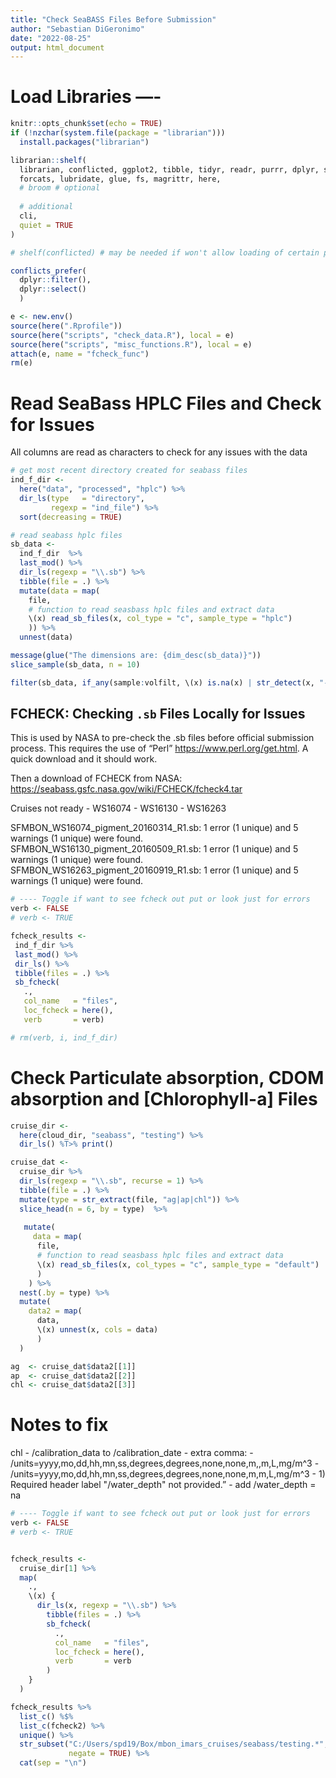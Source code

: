 ```yaml
---
title: "Check SeaBASS Files Before Submission"
author: "Sebastian DiGeronimo"
date: "2022-08-25"
output: html_document
---
```



# Load Libraries ----
```r
knitr::opts_chunk$set(echo = TRUE)
if (!nzchar(system.file(package = "librarian"))) 
  install.packages("librarian")

librarian::shelf(
  librarian, conflicted, ggplot2, tibble, tidyr, readr, purrr, dplyr, stringr,
  forcats, lubridate, glue, fs, magrittr, here,
  # broom # optional
  
  # additional
  cli,
  quiet = TRUE
)

# shelf(conflicted) # may be needed if won't allow loading of certain packages

conflicts_prefer(
  dplyr::filter(), 
  dplyr::select()
  )

e <- new.env()
source(here(".Rprofile"))
source(here("scripts", "check_data.R"), local = e)
source(here("scripts", "misc_functions.R"), local = e)
attach(e, name = "fcheck_func")
rm(e)
```


# Read SeaBass HPLC Files and Check for Issues
All columns are read as characters to check for any issues with the data
```r
# get most recent directory created for seabass files
ind_f_dir <- 
  here("data", "processed", "hplc") %>%
  dir_ls(type   = "directory", 
         regexp = "ind_file") %>%
  sort(decreasing = TRUE)

# read seabass hplc files
sb_data <-
  ind_f_dir  %>%
  last_mod() %>%
  dir_ls(regexp = "\\.sb") %>%
  tibble(file = .) %>%
  mutate(data = map(
    file, 
    # function to read seasbass hplc files and extract data
    \(x) read_sb_files(x, col_type = "c", sample_type = "hplc")
    )) %>%
  unnest(data)

message(glue("The dimensions are: {dim_desc(sb_data)}"))
slice_sample(sb_data, n = 10)

filter(sb_data, if_any(sample:volfilt, \(x) is.na(x) | str_detect(x, "-9999")))
```

## FCHECK: Checking `.sb` Files Locally for Issues
This is used by NASA to pre-check the .sb files before official submission 
process. This requires the use of "Perl" <https://www.perl.org/get.html>.
A quick download and it should work.

Then a download of FCHECK from NASA:
<https://seabass.gsfc.nasa.gov/wiki/FCHECK/fcheck4.tar>

Cruises not ready
- WS16074
- WS16130
- WS16263

SFMBON_WS16074_pigment_20160314_R1.sb: 1 error (1 unique) and 5 warnings (1 unique) were found.
SFMBON_WS16130_pigment_20160509_R1.sb: 1 error (1 unique) and 5 warnings (1 unique) were found.
SFMBON_WS16263_pigment_20160919_R1.sb: 1 error (1 unique) and 5 warnings (1 unique) were found.

```r
# ---- Toggle if want to see fcheck out put or look just for errors
verb <- FALSE
# verb <- TRUE

fcheck_results <- 
 ind_f_dir %>%
 last_mod() %>%
 dir_ls() %>%
 tibble(files = .) %>%
 sb_fcheck(
   .,
   col_name   = "files",
   loc_fcheck = here(), 
   verb       = verb)

# rm(verb, i, ind_f_dir)
```


# Check Particulate absorption, CDOM absorption and [Chlorophyll-a] Files
```r
cruise_dir <- 
  here(cloud_dir, "seabass", "testing") %>%
  dir_ls() %T>% print()

cruise_dat <-
  cruise_dir %>%
  dir_ls(regexp = "\\.sb", recurse = 1) %>%
  tibble(file = .) %>%
  mutate(type = str_extract(file, "ag|ap|chl")) %>%
  slice_head(n = 6, by = type)  %>%
  
   mutate(
     data = map(
      file,
      # function to read seasbass hplc files and extract data
      \(x) read_sb_files(x, col_types = "c", sample_type = "default")
      )
    ) %>%
  nest(.by = type) %>%
  mutate(
    data2 = map(
      data, 
      \(x) unnest(x, cols = data)
      )
  )

ag  <- cruise_dat$data2[[1]]
ap  <- cruise_dat$data2[[2]]
chl <- cruise_dat$data2[[3]]
```
# Notes to fix 

chl 
- /calibration_data to /calibration_date
- extra comma: 
  - /units=yyyy,mo,dd,hh,mn,ss,degrees,degrees,none,none,m,,m,L,mg/m^3
  - /units=yyyy,mo,dd,hh,mn,ss,degrees,degrees,none,none,m,m,L,mg/m^3
- 1)  Required header label \"/water_depth\" not provided."
  - add /water_depth = na
```r
# ---- Toggle if want to see fcheck out put or look just for errors
verb <- FALSE
# verb <- TRUE


fcheck_results <-
  cruise_dir[1] %>%
  map(
    .,
    \(x) {
      dir_ls(x, regexp = "\\.sb") %>%
        tibble(files = .) %>%
        sb_fcheck(
          .,
          col_name   = "files",
          loc_fcheck = here(),
          verb       = verb
        )
    }
  )

fcheck_results %>%
  list_c() %$%
  list_c(fcheck2) %>%
  unique() %>%
  str_subset("C:/Users/spd19/Box/mbon_imars_cruises/seabass/testing.*", 
             negate = TRUE) %>%
  cat(sep = "\n") 
```

